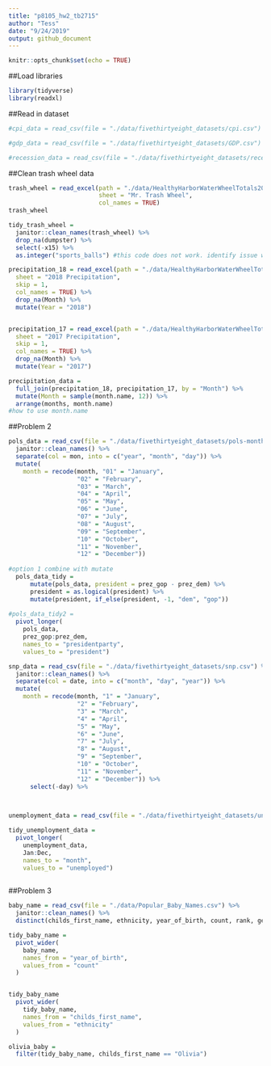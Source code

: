 ```yaml
---
title: "p8105_hw2_tb2715"
author: "Tess"
date: "9/24/2019"
output: github_document
---
```


```r
knitr::opts_chunk$set(echo = TRUE)
```

##Load libraries
```r
library(tidyverse)
library(readxl)
```

##Read in dataset
```r



#cpi_data = read_csv(file = "./data/fivethirtyeight_datasets/cpi.csv")

#gdp_data = read_csv(file = "./data/fivethirtyeight_datasets/GDP.csv")

#recession_data = read_csv(file = "./data/fivethirtyeight_datasets/recessions.csv")

```

##Clean trash wheel data
```r
trash_wheel = read_excel(path = "./data/HealthyHarborWaterWheelTotals2018-7-28.xlsx", 
                         sheet = "Mr. Trash Wheel",
                         col_names = TRUE)
trash_wheel

tidy_trash_wheel =
  janitor::clean_names(trash_wheel) %>%
  drop_na(dumpster) %>%
  select(-x15) %>%
  as.integer("sports_balls") #this code does not work. identify issue with dbl to integer

precipitation_18 = read_excel(path = "./data/HealthyHarborWaterWheelTotals2018-7-28.xlsx", 
  sheet = "2018 Precipitation", 
  skip = 1,
  col_names = TRUE) %>%
  drop_na(Month) %>%
  mutate(Year = "2018")


precipitation_17 = read_excel(path = "./data/HealthyHarborWaterWheelTotals2018-7-28.xlsx", 
  sheet = "2017 Precipitation", 
  skip = 1,
  col_names = TRUE) %>%
  drop_na(Month) %>%
  mutate(Year = "2017")

precipitation_data = 
  full_join(precipitation_18, precipitation_17, by = "Month") %>%
  mutate(Month = sample(month.name, 12)) %>%
  arrange(months, month.name)
#how to use month.name


```

##Problem 2
```r
pols_data = read_csv(file = "./data/fivethirtyeight_datasets/pols-month.csv") %>%
  janitor::clean_names() %>% 
  separate(col = mon, into = c("year", "month", "day")) %>%
  mutate(
    month = recode(month, "01" = "January", 
                   "02" = "February", 
                   "03" = "March", 
                   "04" = "April", 
                   "05" = "May", 
                   "06" = "June", 
                   "07" = "July", 
                   "08" = "August", 
                   "09" = "September", 
                   "10" = "October", 
                   "11" = "November", 
                   "12" = "December")) 
      
#option 1 combine with mutate
  pols_data_tidy =
      mutate(pols_data, president = prez_gop - prez_dem) %>% 
      president = as.logical(president) %>%
      mutate(president, if_else(president, -1, "dem", "gop"))
        
#pols_data_tidy2 =
  pivot_longer(
    pols_data,
    prez_gop:prez_dem,
    names_to = "presidentparty", 
    values_to = "president")

snp_data = read_csv(file = "./data/fivethirtyeight_datasets/snp.csv") %>%
  janitor::clean_names() %>% 
  separate(col = date, into = c("month", "day", "year")) %>%
  mutate(
    month = recode(month, "1" = "January", 
                   "2" = "February", 
                   "3" = "March", 
                   "4" = "April", 
                   "5" = "May", 
                   "6" = "June", 
                   "7" = "July", 
                   "8" = "August", 
                   "9" = "September", 
                   "10" = "October", 
                   "11" = "November", 
                   "12" = "December")) %>% 
      select(-day) %>%
      


unemployment_data = read_csv(file = "./data/fivethirtyeight_datasets/unemployment.csv")

tidy_unemployment_data = 
  pivot_longer(
    unemployment_data, 
    Jan:Dec, 
    names_to = "month", 
    values_to = "unemployed")
  
```

##Problem 3
```r
baby_name = read_csv(file = "./data/Popular_Baby_Names.csv") %>%
  janitor::clean_names() %>%
  distinct(childs_first_name, ethnicity, year_of_birth, count, rank, gender) 

tidy_baby_name = 
  pivot_wider(
    baby_name,
    names_from = "year_of_birth", 
    values_from = "count"  
  ) 


tidy_baby_name
  pivot_wider(
    tidy_baby_name, 
    names_from = "childs_first_name", 
    values_from = "ethnicity"
  )

olivia_baby =
  filter(tidy_baby_name, childs_first_name == "Olivia") 
  
```

